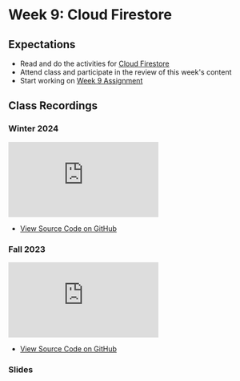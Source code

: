 # Week 9: Cloud Firestore

## Expectations

- Read and do the activities for [Cloud Firestore](/week-9/firestore)
- Attend class and participate in the review of this week's content
- Start working on [Week 9 Assignment](/week-9/assignment)

## Class Recordings

### Winter 2024

<iframe
  style={{ width: "100%", aspectRatio: "16/9" }}
  src="https://www.youtube.com/embed/sHECY-oTGNg?si=iCPBPtQX8sLNfsdz"
  title="YouTube video player"
  frameBorder="0"
  allow="accelerometer; autoplay; clipboard-write; encrypted-media; gyroscope; picture-in-picture; web-share"
  allowFullScreen="allowFullScreen"
></iframe>

- [View Source Code on GitHub ](https://github.com/warsylewicz/webdev2-demos/tree/ea3ecab0c5115fd295a19dc770494875d64e9b43/app/week-10)

### Fall 2023

<iframe
  style={{ width: "100%", aspectRatio: "16/9" }}
  src="https://www.youtube.com/embed/RP0pht-JpGE?si=z5tv84plmiOMG3Gt"
  title="YouTube video player"
  frameBorder="0"
  allow="accelerometer; autoplay; clipboard-write; encrypted-media; gyroscope; picture-in-picture; web-share"
  allowFullScreen="allowFullScreen"
></iframe>

- [View Source Code on GitHub ](https://github.com/warsylewicz/webdev2-demos/tree/100cc0edb5c7a22c3533f79d2ead165db1bd6ab2/app/week-10)

### Slides


<Slideshow file="/week-9/slides" />
